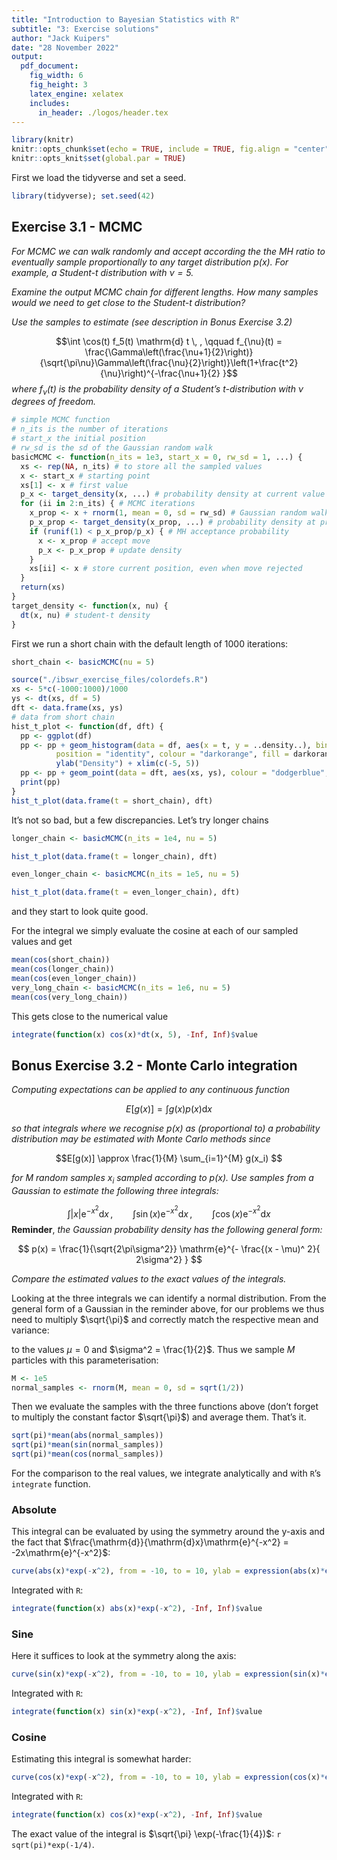 ```yaml
---
title: "Introduction to Bayesian Statistics with R"
subtitle: "3: Exercise solutions"
author: "Jack Kuipers"
date: "28 November 2022"
output:
  pdf_document:
    fig_width: 6
    fig_height: 3
    latex_engine: xelatex
    includes:
      in_header: ./logos/header.tex
---
```


```r
library(knitr)
knitr::opts_chunk$set(echo = TRUE, include = TRUE, fig.align = "center")
knitr::opts_knit$set(global.par = TRUE)
```

First we load the tidyverse and set a seed.

```r
library(tidyverse); set.seed(42)
```


## Exercise 3.1 - MCMC

*For MCMC we can walk randomly and accept according the the MH ratio to eventually sample proportionally to any target distribution $p(x)$. For example, a Student-$t$ distribution with $\nu = 5$.*

*Examine the output MCMC chain for different lengths. How many samples would we need to get close to the Student-$t$ distribution?*

*Use the samples to estimate (see description in Bonus Exercise 3.2)*

$$\int \cos(t) f_5(t) \mathrm{d} t \, , \qquad f_{\nu}(t) = \frac{\Gamma\left(\frac{\nu+1}{2}\right)}{\sqrt{\pi\nu}\Gamma\left(\frac{\nu}{2}\right)}\left(1+\frac{t^2}{\nu}\right)^{-\frac{\nu+1}{2} }$$
*where $f_{\nu}(t)$ is the probability density of a Student's $t$-distribution with $\nu$ degrees of freedom.*

```r
# simple MCMC function
# n_its is the number of iterations
# start_x the initial position
# rw_sd is the sd of the Gaussian random walk
basicMCMC <- function(n_its = 1e3, start_x = 0, rw_sd = 1, ...) {
  xs <- rep(NA, n_its) # to store all the sampled values
  x <- start_x # starting point
  xs[1] <- x # first value
  p_x <- target_density(x, ...) # probability density at current value of x
  for (ii in 2:n_its) { # MCMC iterations
    x_prop <- x + rnorm(1, mean = 0, sd = rw_sd) # Gaussian random walk to propose next x
    p_x_prop <- target_density(x_prop, ...) # probability density at proposed x
    if (runif(1) < p_x_prop/p_x) { # MH acceptance probability
      x <- x_prop # accept move
      p_x <- p_x_prop # update density
    }
    xs[ii] <- x # store current position, even when move rejected
  }
  return(xs)
}
target_density <- function(x, nu) {
  dt(x, nu) # student-t density
}
```

First we run a short chain with the default length of 1000 iterations:

```r
short_chain <- basicMCMC(nu = 5)
```

```r
source("./ibswr_exercise_files/colordefs.R")
xs <- 5*c(-1000:1000)/1000
ys <- dt(xs, df = 5)
dft <- data.frame(xs, ys)
# data from short chain
hist_t_plot <- function(df, dft) {
  pp <- ggplot(df)
  pp <- pp + geom_histogram(data = df, aes(x = t, y = ..density..), bins = 30,
          position = "identity", colour = "darkorange", fill = darkorangetrans) +
          ylab("Density") + xlim(c(-5, 5))
  pp <- pp + geom_point(data = dft, aes(xs, ys), colour = "dodgerblue", size = 2) + theme_bw(base_size = 18) 
  print(pp)
}
hist_t_plot(data.frame(t = short_chain), dft)
```

It's not so bad, but a few discrepancies. Let's try longer chains

```r
longer_chain <- basicMCMC(n_its = 1e4, nu = 5)
```

```r
hist_t_plot(data.frame(t = longer_chain), dft)
```

```r
even_longer_chain <- basicMCMC(n_its = 1e5, nu = 5)
```

```r
hist_t_plot(data.frame(t = even_longer_chain), dft)
```

and they start to look quite good.

For the integral we simply evaluate the cosine at each of our sampled values and get

```r
mean(cos(short_chain))
mean(cos(longer_chain))
mean(cos(even_longer_chain))
very_long_chain <- basicMCMC(n_its = 1e6, nu = 5)
mean(cos(very_long_chain))
```

This gets close to the numerical value

```r
integrate(function(x) cos(x)*dt(x, 5), -Inf, Inf)$value
```

## Bonus Exercise 3.2 - Monte Carlo integration

*Computing expectations can be applied to any continuous function*

$$E[g(x)] = \int g(x) p(x) \mathrm{d} x$$

*so that integrals where we recognise $p(x)$ as (proportional to) a probability distribution may be estimated with Monte Carlo methods since* 

$$E[g(x)] \approx \frac{1}{M} \sum_{i=1}^{M} g(x_i) $$

*for $M$ random samples $x_i$ sampled according to $p(x)$. Use samples from a Gaussian to estimate the following three integrals:*

$$\int \vert x \vert \mathrm{e}^{-x^2} \mathrm{d} x \, , \qquad \int \sin(x) \mathrm{e}^{-x^2} \mathrm{d} x\, , \qquad \int \cos(x) \mathrm{e}^{-x^2} \mathrm{d} x$$
**Reminder**, *the Gaussian probability density has the following general form:*

$$
p(x) = \frac{1}{\sqrt{2\pi\sigma^2}} \mathrm{e}^{- \frac{(x - \mu)^ 2}{ 2\sigma^2} }
$$

*Compare the estimated values to the exact values of the integrals.*

Looking at the three integrals we can identify a normal distribution. From the general form of a Gaussian in the reminder above, for our problems we thus need to multiply $\sqrt{\pi}$ and correctly match the respective mean and variance:

\begin{align}
\mathrm{e}^{-x^2} =  {\color{red}{\sqrt{\pi}}} \frac{1}{\sqrt{2 \pi {\color{red}{\frac{1}{2}}}}} \mathrm{e}^{- \frac{(x - {\color{red}{0}})^ 2}{ 2 {\color{red}{\frac{1}{2}} }} }
\end{align}

to the values $\mu = 0$ and $\sigma^2 = \frac{1}{2}$. Thus we sample $M$ particles with this parameterisation:

```r
M <- 1e5
normal_samples <- rnorm(M, mean = 0, sd = sqrt(1/2))
```

Then we evaluate the samples with the three functions above (don't forget to multiply the constant factor $\sqrt{\pi}$) and average them. That's it.

```r
sqrt(pi)*mean(abs(normal_samples))
sqrt(pi)*mean(sin(normal_samples))
sqrt(pi)*mean(cos(normal_samples))
```

For the comparison to the real values, we integrate analytically and with `R`'s `integrate` function.

### Absolute

This integral can be evaluated by using the symmetry around the y-axis and the fact that $\frac{\mathrm{d}}{\mathrm{d}x}\mathrm{e}^{-x^2} = -2x\mathrm{e}^{-x^2}$:

```r
curve(abs(x)*exp(-x^2), from = -10, to = 10, ylab = expression(abs(x)*exp(-x^2)))
```

Integrated with `R`:

```r
integrate(function(x) abs(x)*exp(-x^2), -Inf, Inf)$value
```

### Sine

Here it suffices to look at the symmetry along the axis:

```r
curve(sin(x)*exp(-x^2), from = -10, to = 10, ylab = expression(sin(x)*exp(-x^2)))
```

Integrated with `R`:

```r
integrate(function(x) sin(x)*exp(-x^2), -Inf, Inf)$value
```

### Cosine

Estimating this integral is somewhat harder:

```r
curve(cos(x)*exp(-x^2), from = -10, to = 10, ylab = expression(cos(x)*exp(-x^2)))
```

Integrated with `R`:

```r
integrate(function(x) cos(x)*exp(-x^2), -Inf, Inf)$value
```

The exact value of the integral is $\sqrt{\pi} \exp(-\frac{1}{4})$: `r sqrt(pi)*exp(-1/4)`.
